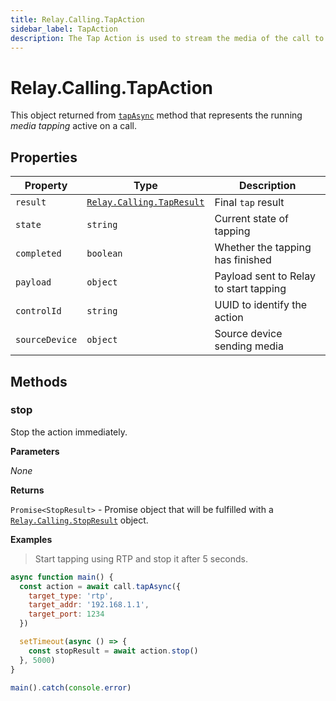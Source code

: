 ```yaml
---
title: Relay.Calling.TapAction
sidebar_label: TapAction
description: The Tap Action is used to stream the media of the call to a endpoint.
---
```


[relay-calling-stopresult]: /sdks/relay-realtime-sdk/v2/language/nodejs/calling/results/stop-result
[relay-calling-tapresult]: /sdks/relay-realtime-sdk/v2/language/nodejs/calling/results/tap-result
[tapasync]: /sdks/relay-realtime-sdk/v2/language/nodejs/calling/call#tapasync

# Relay.Calling.TapAction

This object returned from [`tapAsync`][tapasync] method that represents the running _media tapping_ active on a call.

## Properties

| Property | Type | Description |
| -------- | ---- | ----------- |
| `result` | [`Relay.Calling.TapResult`][relay-calling-tapresult] | Final `tap` result |
| `state` | `string` | Current state of tapping |
| `completed` | `boolean` | Whether the tapping has finished |
| `payload` | `object` | Payload sent to Relay to start tapping |
| `controlId` | `string` | UUID to identify the action |
| `sourceDevice` | `object` | Source device sending media |

## Methods

### stop

Stop the action immediately.

**Parameters**

_None_

**Returns**

`Promise<StopResult>` - Promise object that will be fulfilled with a [`Relay.Calling.StopResult`][relay-calling-stopresult] object.

**Examples**

> Start tapping using RTP and stop it after 5 seconds.

```javascript
async function main() {
  const action = await call.tapAsync({
    target_type: 'rtp',
    target_addr: '192.168.1.1',
    target_port: 1234
  })

  setTimeout(async () => {
    const stopResult = await action.stop()
  }, 5000)
}

main().catch(console.error)
```